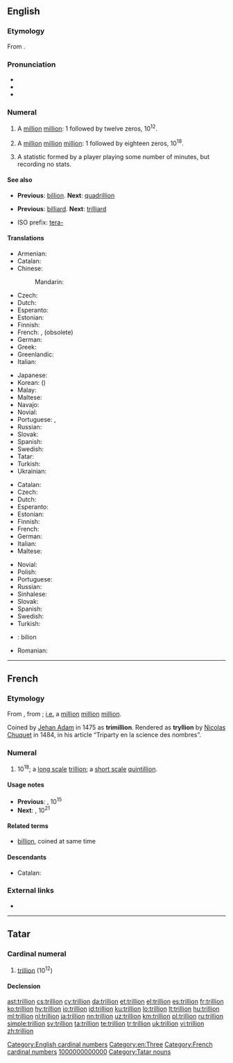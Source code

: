 {{also|Trillion}}
==English==
{{wikipedia|Long and short scales}}

===Etymology===
From {{etyl|fr|en}} {{term|trillion|lang=fr}}.

===Pronunciation===
* {{audio|en-us-trillion.ogg|Audio (US)|lang=en}}
* {{IPA|/ˈtɹɪljən/|lang=en}} 
* {{rhymes|ɪljən|lang=en}}

===Numeral===
{{head|en|numeral}}

# {{cx|US|modern|_|British|Australian|[[w:Long and short scales|short scale]]|lang=en}} A [[million]] [[million]]: 1 followed by twelve zeros, 10<sup>12</sup>.
# {{cx|dated|_|British|Australian|[[w:Long and short scales|long scale]]|lang=en}} A [[million]] [[million]] [[million]]: 1 followed by eighteen zeros, 10<sup>18</sup>.
# {{cx|basketball|slang}} A statistic formed by a player playing some number of minutes, but recording no stats.

====See also====
* {{qualifier|short scale}} '''Previous''': [[billion]]. '''Next''': [[quadrillion]]
* {{qualifier|long scale}} '''Previous''': [[billiard]]. '''Next''': [[trilliard]]
* ISO prefix: [[tera-]]

====Translations====
{{trans-top|a million million, 10<sup>12</sup>}}
* Armenian: {{t|hy|տրիլիոն|tr=trilion}}
* Catalan: {{t+|ca|bilió}}
* Chinese:
*: Mandarin: {{t+|cmn|兆|tr=zhào|sc=Hani}}
* Czech: {{t+|cs|bilión|m}}
* Dutch: {{t+|nl|biljoen|n}}
* Esperanto: {{t|eo|duiliono}}
* Estonian: {{t|et|biljon}}
* Finnish: {{t+|fi|biljoona}}
* French: {{t+|fr|billion|m}}, (obsolete) {{t+|fr|trillion|m}}
* German: {{t+|de|Billion|f}}
* Greek: {{t+|el|τρισεκατομμύριο|n|tr=trisekatommýrio}}
* Greenlandic: {{t|kl|billioni}}
* Italian: {{t|it|bilione|f}}
{{trans-mid}}
* Japanese: {{t+|ja|兆|tr=[[ちょう]], chō}}
* Korean: {{t+|ko|조|sc=Hang}} ({{t+|ko|兆|sc=Hang}})
* Malay: {{t|ms|trilion}}
* Maltese: {{t|mt|biljun}}
* Navajo: {{t|nv|chiyóón}}
* Novial: {{t|nov|bilione}}
* Portuguese: {{t+|pt|bilhão|m}}, {{t+|pt|bilião}}
* Russian: {{t+|ru|триллион|m|tr=trillión}}
* Slovak: {{t|sk|bilión|m}}
* Spanish: {{t+|es|billón|m}}
* Swedish: {{t+|sv|biljon|c}}
* Tatar: {{t+|tt|триллион|tr=trillion|sc=Cyrl}}
* Turkish: {{t+|tr|trilyon}}
* Ukrainian: {{t+|uk|трильйон|m|tr=trylʹjón}}
{{trans-bottom}}

{{trans-top|a million million million, 10<sup>18</sup>}}
* Catalan: {{t+|ca|trilió}}
* Czech: {{t|cs|trilión|m}}
* Dutch: {{t+|nl|triljoen|n}}
* Esperanto: {{t|eo|triiliono}}
* Estonian: {{t|et|triljon}}
* Finnish: {{t+|fi|triljoona}}
* French: {{t+|fr|trillion|m}}
* German: {{t+|de|Trillion|f}}
* Italian: {{t|it|trilione|f}}
* Maltese: {{t|mt|triljun}}
{{trans-mid}}
* Novial: {{t|nov|trilione}}
* Polish: {{t+|pl|trylion|m}}
* Portuguese: {{t+|pt|trilhão|m}}
* Russian: {{t+|ru|квинтиллион|m|tr=kvintillión}}
* Sinhalese: {{t|si|ත්‍රිලියනය|tr=thriliyanaya}}
* Slovak: {{t|sk|trilión|m}}
* Spanish: {{t+|es|trillón|m}}
* Swedish: {{t+|sv|triljon|c}}
* Turkish: {{t+|tr|kentilyon}}
{{trans-bottom}}

{{checktrans-top}}
* {{ttbc|sh}}: bilion {{g|m}}
* Romanian: {{t-check|ro|bilion|n}}
{{checktrans-bottom}}

[[Category:English cardinal numbers]]
[[Category:en:Three]]

----

==French==

===Etymology===
From {{confix|tri|gloss1=three|illion|lang=fr}}, from {{term|million|lang=fr}}; [[i.e.]] a [[million]] [[million]] [[million]].

Coined by [[w:Jehan Adam|Jehan Adam]] in 1475 as '''trimillion'''.<!--<ref name="genevieve" /> <ref name="parchemin" /> <ref name="thorndike" />-->
Rendered as '''tryllion''' by [[w:Nicolas Chuquet|Nicolas Chuquet]] in 1484, in his article “Triparty en la science des nombres”.<!--<ref name="Chuquet1" /> <ref name="Chuquet2" />-->

===Numeral===
{{head|fr|numeral}}

# 10<sup>18</sup>; a [[w:Long and short scales|long scale]] [[trillion#English|trillion]]; a [[w:Long and short scales|short scale]] [[quintillion]].

====Usage notes====
* '''Previous''': {{l|fr|billiard}}, 10<sup>15</sup>
* '''Next''': {{l|fr|trilliard}}, 10<sup>21</sup>

====Related terms====
* [[billion]], coined at same time

====Descendants====
* Catalan: {{l|ca|trilió}}

===External links===
* {{R:TLFi}}

[[Category:French cardinal numbers]]

----

==Tatar==

===Cardinal numeral===
{{tt-pos|noun|l|c|триллион}}

# {{context|cardinal|lang=tt}} [[trillion]] (10<sup>12</sup>)

====Declension====
{{crh-latin-noun|nıñ|ga|nı|da|nan}}

[[Category:Tatar cardinal numbers|1000000000000]]
[[Category:Tatar nouns]]

[[ast:trillion]]
[[cs:trillion]]
[[cy:trillion]]
[[da:trillion]]
[[et:trillion]]
[[el:trillion]]
[[es:trillion]]
[[fr:trillion]]
[[ko:trillion]]
[[hy:trillion]]
[[io:trillion]]
[[id:trillion]]
[[ku:trillion]]
[[lo:trillion]]
[[lt:trillion]]
[[hu:trillion]]
[[ml:trillion]]
[[nl:trillion]]
[[ja:trillion]]
[[nn:trillion]]
[[uz:trillion]]
[[km:trillion]]
[[pl:trillion]]
[[ru:trillion]]
[[simple:trillion]]
[[sv:trillion]]
[[ta:trillion]]
[[te:trillion]]
[[tr:trillion]]
[[uk:trillion]]
[[vi:trillion]]
[[zh:trillion]]